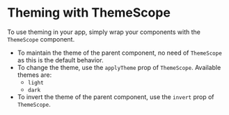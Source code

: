 
# Theming with ThemeScope

To use theming in your app, simply wrap your components with the `ThemeScope` component.
- To maintain the theme of the parent component, no need of `ThemeScope` as this is the default behavior.
- To change the theme, use the `applyTheme` prop of `ThemeScope`. Available themes are:
  - `light`
  - `dark`
- To invert the theme of the parent component, use the `invert` prop of `ThemeScope`.

<br />

<Meta of={ThemeScopeStory} />

<DocsPage of={ThemeScopeStory} />
